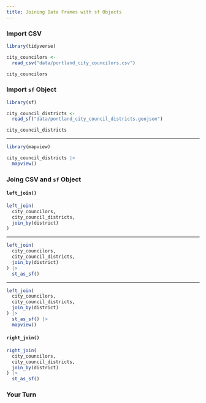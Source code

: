 ```yaml
---
title: Joining Data Frames with sf Objects
---
```


### Import CSV

```r
library(tidyverse)

city_councilors <-
  read_csv("data/portland_city_councilors.csv")
```

```r
city_councilors
```

### Import `sf` Object


```r
library(sf)

city_council_districts <-
  read_sf("data/portland_city_council_districts.geojson")

city_council_districts
```

---

```r
library(mapview)

city_council_districts |>
  mapview()
```

### Joing CSV and `sf` Object {.inverse}

#### `left_join()`

```r
left_join(
  city_councilors,
  city_council_districts,
  join_by(district)
)
```

---

```r
left_join(
  city_councilors,
  city_council_districts,
  join_by(district)
) |>
  st_as_sf()
```

---

```r
left_join(
  city_councilors,
  city_council_districts,
  join_by(district)
) |>
  st_as_sf() |>
  mapview()
```

#### `right_join()`

```r
right_join(
  city_councilors,
  city_council_districts,
  join_by(district)
) |>
  st_as_sf()
```


### Your Turn {.your-turn}
